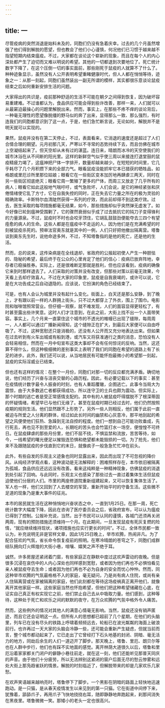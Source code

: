 ```yaml
---
---
---
```

title: 一
---




尽管疫病的突然消退是始料未及的，同胞们仍没有急着庆幸。过去的几个月虽然增强了他们得到解脱的愿望，但也教会了他们小心谨慎，何况他们已习惯于越来越不指望短期内结束瘟疫。不过，大家都在谈论这个崭新的现象，而且在每个人的内心深处都产生了迫切而又难以明说的希望。其他的一切都退到次要地位了。死亡统计数字下降了，在这个压倒一切的事实面前，那些刚死于鼠疫的人就算不了什么了。种种迹象显示，虽然没有人公开表明希望重睹健康时代，但人人都在悄悄等待，迹象之一：从那一刻起，同胞们虽然装出一副无所谓的模样，其实都很乐意谈论鼠疫结束之后如何重新安排生活的问题。

大家得出的共识是，疫前那种舒适的生活不可能在朝夕之间得到恢复，因为破坏容易重建难。不过谁都认为，食品供应可能会得到些许改善，那样一来，人们就可以从最窘迫最操心的问题里解脱出来。然而，事实上，在那些不疼不痒的谈论背后，一种毫无理性的愿望像脱缰的野马似的奔了出来，显得那么一致、那么强烈，有时连我们的同胞都意识到了这一点，于是，他们急忙断言说，无论如何，解脱并不是明天就可以实现的。

果然，鼠疫并没有在第二天停止，不过，表面看来，它消退的速度还是超过了人们合情合理的期望。元月初那几天，严寒以不寻常的态势持续下去，而且仿佛在城市上空凝结起来了。但天空却从未有过的湛蓝。连日来，晴朗而冰冷的天空使我们的城市沐浴在从不间断的阳光里。这样的新鲜空气似乎使三周以来接连打退堂鼓的鼠疫精疲力竭了，这瘟神把尸体一字排开，数量却越来越少。在短短的时间里，它几乎耗尽了几个月积攒下来的全部力气。眼看鼠疫没能抓牢它本已猎获的牺牲品，如格朗或里厄诊所里那位姑娘；眼看它在一些街区变本加厉地再肆虐三两天，同时在另一些街区彻底绝灭；眼看它周一繁殖了更多的尸体，而周三又放走了几乎所有的病人；眼看它如此这般地气喘吁吁，或气急败坏，人们会说，是它的神经紧张和厌倦情绪使它乱了方寸，它在自我失控的同时，正在失去它力量之所在的极为灵验的精确效率。卡斯特尔血清陡然获得一系列的疗效，而此前却得不到这类疗效。过去，医生采取的每项措施都毫无结果，如今，那些措施却似乎突然弹无虚发了。如今好像已轮到瘟神受围剿了，它的骤然衰弱似乎成了过去抵抗它的钝刀子变得锋利的力量源泉。不过，鼠疫时不时也会咬牙顶住，它胡乱鼓鼓劲便能夺去三四个有望痊愈的病人的生命。这些人都是在瘟疫中不走运的人，因为他们是在充满希望的时刻被鼠疫杀死的。预审法官奥东就是其中的一例，人们只好把他撤出隔离营。塔鲁谈到奥东先生时，说他命途多舛，不过，不知塔鲁指的是他的死亡，还是他的生活。

然而，总的说来，这传染病是在全线退却，省政府的公报起初使人产生一种胆怯的、隐秘的希望，最后终于在公众的心里肯定了他们的信心：疫病已放弃阵地，幸存者已稳操胜券。实际上，还是很难断定那就是胜利，但也应该看到，疫病的确像它来到时那样退去了。人们采取的对策并没有改变，但那些对策以前毫无效果，今天看上去却疗效喜人。不过在大家的印象里，鼠疫是自我衰竭的，或许可以说，它是在大功告成之后自动退隐的。应该说，它扮演的角色已经结束了。

可是，也有人会认为城里并没有起什么变化。街面上，白天还是那么安静，到了晚上，才有跟以前一样的人群拥上街头，只不过大都穿上了外衣，围上了围巾。电影院和咖啡馆照常营业。但仔细一观察，就不难发现，人们的面容显得更轻松了，有时甚至露出些许笑意。这时人们才注意到，在此之前，大街上找不出一个人面带笑容。事实上，几个月来一直蒙住这个城市的不透光的帷幔已出现了缝隙，每周周一，人人都可以通过广播新闻得知，这个缝隙正在扩大，到最后大家便可以自由呼吸了。不过，这种宽慰还只是消极的，还没有人公开而又充分地表达出来。但如果在过去听到有火车出城或有船到港，或汽车又将获准通行之类的消息，恐怕没有人会轻易相信，然而在一月中旬宣布这类大事却不会有任何惊诧的反响。当然，这还算不得什么，但这种极细微的差别事实上表明了我们的同胞在希望的道路上有了长足的进步。此外，我们还可以说，从当地居民有可能怀抱最微小的希望那一刻起，鼠疫的实际淫威业已结束。

但也还有这样的情况：在整个一月份，同胞们对那一切的反应都充满矛盾。确切地说，他们经历了兴奋与沮丧交替的心路历程。因此，有必要记载以下的事实：甚至在疫情统计数字最令人振奋的时刻，也有人重蹈覆辙，企图逃亡。此事令当局大为震惊，由于大多数逃亡者都获得成功，所以连守卫的士兵也颇为震动。但实际上，那个时期的逃亡者是受正常感情支配的。其中有的人被鼠疫吓得摆脱不了根深蒂固的怀疑情绪，希望早已与他们无缘了。甚至在鼠疫时期已经过去时，他们仍然按照疫期的规则生活。他们显然跟不上形势了。另外一些人则相反，他们属于此前一直被迫与所爱之人分离的群体，经过如此长时间的幽禁和心灰意冷，那平地刮起的希望之风便使他们狂热、急躁到无法自控的程度。他们一想到自己可能功败垂成，先行死去，再也见不到至爱的人，长期吃的苦头也会竹篮打水一场空，便惶惶不可终日。在鼠疫肆虐的那些月份里，他们不屈不挠，不惧监禁和流放，苦苦等待，如今，一线希望的曙光便足以摧毁连恐惧和绝望都未能毁损的一切。为了抢先，他们来不及跟随鼠疫的步伐直到它的末日，就像疯子一般急急忙忙冲在前头。

此外，有些自发的乐观主义迹象也同时显露出来，因此而出现了不可忽视的降价风。从纯经济学观点看，这种波动是无法解释的：困难照样存在，本市依旧被隔离为孤城，食品供应还远远没有改善。看来这纯粹是一种精神现象，仿佛鼠疫的消退到处引起了回响。与此同时，乐观主义也感染了那些过去一直过着集体生活但鼠疫迫使他们分居的人们。市里的两座修道院重新组建起来，又可以恢复集体生活了。军人也一样，他们又回到了人去楼空的军营，重新开始平时的守备生活。这些微不足道的现象乃是重大事件的征兆。

本市的居民就生活在这种悄悄地兴奋状态之中，一直到1月25日。在那一周，死亡统计数字大幅度下降，因此在咨询了医疗委员会之后，省政府宣布，可以认为瘟疫已得到了控制。公报补充说，当然，出于市民可以认同的谨慎，各城门还须再关闭两周，现有的预防措施还须维持一个月。在此期间，一旦发现鼠疫有死灰复燃的险情，“就应继续维持现状，诸项措施也应实行更长的时间”。不过，全体市民都一致认为，补充说明无非是官样文章，因此1月25日晚上，举市欢腾，热闹非凡。为了配合狂欢的气氛，省长命令恢复疫前的照明。在寒冷晴朗的苍穹之下，同胞们成群结队拥向灯火辉煌的大街小巷，喧嚷、嬉笑之声不绝于耳。

诚然，许多房屋还紧闭着门窗，有些家庭正在静默中度过这欢声雷动的夜晚。但是很多沉浸在哀伤中的人内心深处也同样感到宽慰，或者因为他们再也不必惧怕看见亲人被鼠疫夺去生命；或者因为他们再也不必为自身的安全而忧心忡忡。然而，同这种举市欢腾的气氛最格格不入的家庭，毫无疑问，乃是尚有病人住院，或尚有亲人住隔离营或在家被隔离的家庭，他们此刻都在等待这场疫祸真正离开他们，就像离开其他家庭一样。这些家庭当然也怀抱希望，但他们把这种希望储藏在心底，在证实自己真正有权实现它之前，他们禁止自己去从中吸取力量。他们感到，这种等待，这种处于死亡和欢乐之间的默默的夜守，在万众欢腾的气氛中格外令人痛苦。

然而，这些例外的情况对其他人的满意心情毫无影响。当然，鼠疫还没有销声匿迹，而且它还会证明这一点。但所有人的思想都已超前了几个星期，在他们的头脑里，列车已在没有尽头的铁路上呼啸着频频远去，轮船已在波光粼粼的海面上破浪前行。也许再过一天大家的头脑会冷静一些，还可能会重新产生疑虑，但就当前而言，整个城市都动起来了，它已走出了它曾经打下石头地基的封闭、阴暗、毫无活力的地方，同劫后余生的人们一道迈开了脚步。那天晚上，塔鲁、里厄、朗贝尔等也在人群中步行，他们也有踩不实地面的感觉。离开林荫大道很久以后，塔鲁和里厄沿着家家都关门闭户的僻静小巷往前走，就在这一刻，他们还能听见那普天同庆的声音。由于他们十分疲劳，所以无法辨别这紧闭的窗户后面无尽的愁云惨雾和远处大街上那凫趋雀跃的情景。解脱的时刻临近了，但解脱带来的却是几家欢乐几家愁。

在欢声笑语越来越响亮时，塔鲁停下了脚步。一个黑影在阴暗的路面上轻快地迅速跑动。是一只猫，是从春天疫情发生以来见到的第一只猫。它在街道中间停下来，犹豫着，舔舔爪子，再用爪子飞快地挠挠右耳，随即静静地奔跑起来，刹那间消失在黑夜里。塔鲁微微一笑。那矮小的老头一定也很高兴。